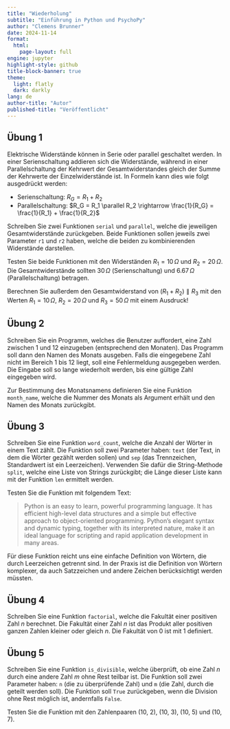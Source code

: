 ```yaml
---
title: "Wiederholung"
subtitle: "Einführung in Python und PsychoPy"
author: "Clemens Brunner"
date: 2024-11-14
format:
  html:
    page-layout: full
engine: jupyter
highlight-style: github
title-block-banner: true
theme:
  light: flatly
  dark: darkly
lang: de
author-title: "Autor"
published-title: "Veröffentlicht"
---
```


## Übung 1

Elektrische Widerstände können in Serie oder parallel geschaltet werden. In einer Serienschaltung addieren sich die Widerstände, während in einer Parallelschaltung der Kehrwert der Gesamtwiderstandes gleich der Summe der Kehrwerte der Einzelwiderstände ist. In Formeln kann dies wie folgt ausgedrückt werden:

- Serienschaltung: $R_G = R_1 + R_2$
- Parallelschaltung: $R_G = R_1 \parallel R_2 \rightarrow \frac{1}{R_G} = \frac{1}{R_1} + \frac{1}{R_2}$

Schreiben Sie zwei Funktionen `serial` und `parallel`, welche die jeweiligen Gesamtwiderstände zurückgeben. Beide Funktionen sollen jeweils zwei Parameter `r1` und `r2` haben, welche die beiden zu kombinierenden Widerstände darstellen.

Testen Sie beide Funktionen mit den Widerständen $R_1 = 10\,\Omega$ und $R_2 = 20\,\Omega$. Die Gesamtwiderstände sollten $30\,\Omega$ (Serienschaltung) und $6.67\,\Omega$ (Parallelschaltung) betragen.

Berechnen Sie außerdem den Gesamtwiderstand von $(R_1 + R_2) \parallel R_3$ mit den Werten $R_1 = 10\,\Omega$, $R_2 = 20\,\Omega$ und $R_3 = 50\,\Omega$ mit einem Ausdruck!


## Übung 2

Schreiben Sie ein Programm, welches die Benutzer auffordert, eine Zahl zwischen 1 und 12 einzugeben (entsprechend den Monaten). Das Programm soll dann den Namen des Monats ausgeben. Falls die eingegebene Zahl nicht im Bereich 1 bis 12 liegt, soll eine Fehlermeldung ausgegeben werden. Die Eingabe soll so lange wiederholt werden, bis eine gültige Zahl eingegeben wird.

Zur Bestimmung des Monatsnamens definieren Sie eine Funktion `month_name`, welche die Nummer des Monats als Argument erhält und den Namen des Monats zurückgibt.


## Übung 3

Schreiben Sie eine Funktion `word_count`, welche die Anzahl der Wörter in einem Text zählt. Die Funktion soll zwei Parameter haben: `text` (der Text, in dem die Wörter gezählt werden sollen) und `sep` (das Trennzeichen, Standardwert ist ein Leerzeichen). Verwenden Sie dafür die String-Methode `split`, welche eine Liste von Strings zurückgibt; die Länge dieser Liste kann mit der Funktion `len` ermittelt werden.

Testen Sie die Funktion mit folgendem Text:

> Python is an easy to learn, powerful programming language. It has efficient high-level data structures and a simple but effective approach to object-oriented programming. Python's elegant syntax and dynamic typing, together with its interpreted nature, make it an ideal language for scripting and rapid application development in many areas.

::: {.callout-note}
Für diese Funktion reicht uns eine einfache Definition von Wörtern, die durch Leerzeichen getrennt sind. In der Praxis ist die Definition von Wörtern komplexer, da auch Satzzeichen und andere Zeichen berücksichtigt werden müssten.
:::


## Übung 4

Schreiben Sie eine Funktion `factorial`, welche die Fakultät einer positiven Zahl $n$ berechnet. Die Fakultät einer Zahl $n$ ist das Produkt aller positiven ganzen Zahlen kleiner oder gleich $n$. Die Fakultät von 0 ist mit 1 definiert.


## Übung 5

Schreiben Sie eine Funktion `is_divisible`, welche überprüft, ob eine Zahl $n$ durch eine andere Zahl $m$ ohne Rest teilbar ist. Die Funktion soll zwei Parameter haben: `n` (die zu überprüfende Zahl) und `m` (die Zahl, durch die geteilt werden soll). Die Funktion soll `True` zurückgeben, wenn die Division ohne Rest möglich ist, andernfalls `False`.

Testen Sie die Funktion mit den Zahlenpaaren (10, 2), (10, 3), (10, 5) und (10, 7).
